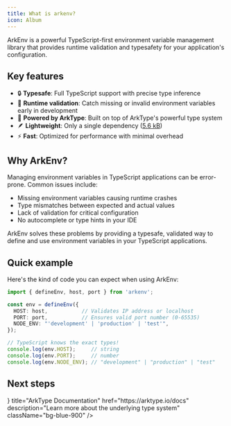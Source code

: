 ```yaml
---
title: What is arkenv?
icon: Album
---
```



ArkEnv is a powerful TypeScript-first environment variable management library that provides runtime validation and typesafety for your application's configuration.

## Key features

- 🔒 **Typesafe**: Full TypeScript support with precise type inference
- 🚀 **Runtime validation**: Catch missing or invalid environment variables early in development
- 💪 **Powered by ArkType**: Built on top of ArkType's powerful type system
- 🪶 **Lightweight**: Only a single dependency ([5.6 kB](https://bundlephobia.com/package/chalk@5.4.1))
- ⚡ **Fast**: Optimized for performance with minimal overhead

## Why ArkEnv?

Managing environment variables in TypeScript applications can be error-prone. Common issues include:
- Missing environment variables causing runtime crashes
- Type mismatches between expected and actual values
- Lack of validation for critical configuration
- No autocomplete or type hints in your IDE

ArkEnv solves these problems by providing a typesafe, validated way to define and use environment variables in your TypeScript applications.

## Quick example

Here's the kind of code you can expect when using ArkEnv:

```ts title="example.ts"
import { defineEnv, host, port } from 'arkenv';

const env = defineEnv({
  HOST: host,           // Validates IP address or localhost
  PORT: port,           // Ensures valid port number (0-65535)
  NODE_ENV: "'development' | 'production' | 'test'",
});

// TypeScript knows the exact types!
console.log(env.HOST);     // string
console.log(env.PORT);     // number
console.log(env.NODE_ENV); // "development" | "production" | "test"
```

## Next steps

<Cards>
  <Card title="Quickstart" href="/docs/quickstart" description="Quickly get started with arkenv in your project" />
  <Card title="arkenv on GitHub" href="https://github.com/yamcodes/arkenv" description="View the source code and contribute to the project" />
  <Card icon={<BookOpen />} title="ArkType Documentation" href="https://arktype.io/docs" description="Learn more about the underlying type system" className="bg-blue-900" />
</Cards>
